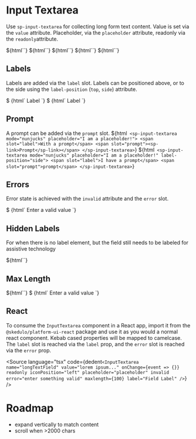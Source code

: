 

<Meta title="Form Elements/Input Textarea" component="sp-input-textarea" />

# Input Textarea

Use `sp-input-textarea` for collecting long form text content. Value is set via the `value` attribute. Placeholder, via the `placeholder` attribute, readonly via the `readonly`attribute.

<Canvas>
  <Story name="Populated">${html`<sp-input-textarea value="Populated"></sp-input-textarea>`}</Story>
  <Story name="Placeholder">${html`<sp-input-textarea placeholder="Placeholder"></sp-input-textarea>`}</Story>
  <Story name="Invalid">${html`<sp-input-textarea value="Error" invalid></sp-input-textarea>`}</Story>
  <Story name="Readonly Empty (Disabled)">
    ${html`<sp-input-textarea placeholder="Empty read only (disabled)" readonly></sp-input-textarea>`}
  </Story>
  <Story name="Readonly With Value (Locked)">
    ${html`<sp-input-textarea value="Read only with value (locked)" readonly></sp-input-textarea>`}
  </Story>
</Canvas>

## Labels

Labels are added via the `label` slot. Labels can be positioned above, or to the side using the `label-position` (`top`, `side`) attribute.

<Canvas>
  <Story width="100%" name="WithLabel">
    $
    {html`
      <sp-input-textarea name="label">
        <span slot="label">Label</span>
      </sp-input-textarea>
    `}
  </Story>
</Canvas>

<Canvas>
  <Story name="WithSideLabel">
    $
    {html`
      <sp-input-textarea name="label" label-position="side">
        <span slot="label">Label</span>
      </sp-input-textarea>
    `}
  </Story>
</Canvas>

## Prompt
A prompt can be added via the `prompt` slot.
<Canvas>
  <Story name="Prompt">
    ${html`
    <sp-input-textarea mode="nunjucks" placeholder="I am a placeholder!">
      <span slot="label">With a prompt</span>
      <span slot="prompt"><sp-link>Prompt</sp-link></span>
    </sp-input-textarea>`}
  </Story>
  <Story name="Prompt Side Label">
    ${html`
    <sp-input-textarea mode="nunjucks" placeholder="I am a placeholder!" label-position="side">
      <span slot="label">I have a prompt</span>
      <span slot="prompt">prompt</span>
    </sp-input-textarea>`}
  </Story>
</Canvas>


## Errors

Error state is achieved with the `invalid` attribute and the `error` slot.

<Canvas>
  <Story name="WithError">
    $
    {html`
      <sp-input-textarea invalid>
        <span slot="error">Enter a valid value</span>
      </sp-input-textarea>
    `}
  </Story>
</Canvas>

## Hidden Labels

For when there is no label element, but the field still needs to be labeled for assistive technology

<Canvas>
  <Story name="hidden label">
    ${html`<sp-input-textarea hidden-label="sneaky label" placeholder="x-large"></sp-input-textarea>`}
  </Story>
</Canvas>

## Max Length

<Canvas>
  <Story name="Max Length">
    ${html`<sp-input-textarea maxlength="10" placeholder="restricted to 10 chars"></sp-input-textarea>`}
  </Story>
  <Story name="Max Length and Error">
    $
    {html`<sp-input-textarea invalid value="iam10chars" maxlength="10" placeholder="restricted to 10 chars">
        <span slot="error">Enter a valid value</slot>
      </sp-input-textarea>`}
  </Story>
</Canvas>

## React

To consume the `InputTextarea` component in a React app, import it from the `@skedulo/platform-ui-react` package and use it as you would a normal react component. Kebab cased properties will be mapped to camelcase. The `label` slot is reached via the `label` prop, and the `error` slot is reached via the `error` prop.

<Source
  language="tsx"
  code={dedent`
<InputTextarea
  name="longTextField"
  value="lorem ipsum..."
  onChange={event => {}}
  readonly iconPosition="left"
  placeholder="placeholder"
  invalid
  error="enter something valid"
  maxlength={100}
  label="Field Label"
/>
`}
/>

# Roadmap

- expand vertically to match content
- scroll when >2000 chars
